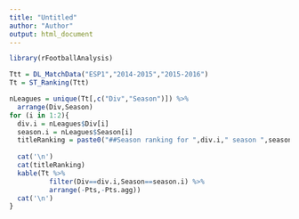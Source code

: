```yaml
---
title: "Untitled"
author: "Author"
output: html_document
---
```

```r

library(rFootballAnalysis)

Ttt = DL_MatchData("ESP1","2014-2015","2015-2016")
Tt = ST_Ranking(Ttt)

```

```r

nLeagues = unique(Tt[,c("Div","Season")]) %>% 
  arrange(Div,Season)
for (i in 1:2){
  div.i = nLeagues$Div[i]
  season.i = nLeagues$Season[i]
  titleRanking = paste0("##Season ranking for ",div.i," season ",season.i)
  
  cat('\n')
  cat(titleRanking)
  kable(Tt %>% 
          filter(Div==div.i,Season==season.i) %>% 
          arrange(-Pts,-Pts.agg))
  cat('\n')
}

```
